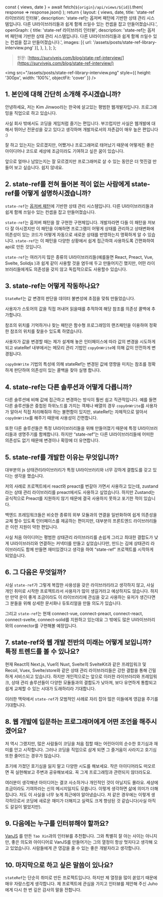   const { views, date } = await fetch(`${origin}/api/views/${id}`).then(
    response => response.json()
  );
  return {
    layout: {
      views,
      date,
      title: 'state-ref 라이브러리 인터뷰',
      description:
        'state-ref는 옵저버 패턴에 기반한 상태 관리 시스템입니다. 다른 UI라이브러리들과 쉽게 함께 쓰일수 있는 컨셉을 잡고 만들어졌습니다.',
      openGraph: {
        title: 'state-ref 라이브러리 인터뷰',
        description:
          'state-ref는 옵저버 패턴에 기반한 상태 관리 시스템입니다. 다른 UI라이브러리들과 쉽게 함께 쓰일수 있는 컨셉을 잡고 만들어졌습니다.',
        images: [{ url: '/assets/posts/state-ref-library-interview.png' }],
      },
    },
  };
};

> 원문: [https://survivejs.com/blog/state-ref-interview/](https://survivejs.com/blog/state-ref-interview/)

<img src="/assets/posts/state-ref-library-interview.png" style={{ height: '300px', width: '100%', objectFit: 'cover' }} />

## 1. 본인에 대해 간단히 소개해 주시겠습니까?

안녕하세요, 저는 Kim Jinwoo라는 한국에 살고있는 평범한 웹개발자입니다. 프로그래밍을 직업으로 하고 있습니다.

사실 회사 밖에서도 코딩을 게임처럼 즐기는 편입니다. 부끄럽지만 사실은 웹개발에 대해서 뛰어난 전문성을 갖고 있다고 생각하며 개발자로서의 자존감이 매우 높은 편입니다 :)

잘 하고 있는지는 모르겠지만, 어쨌거나 프로그래머로 태어났기 때문에 어떻게든 좋은 아이디어나 코드로 세상에 조금이라도 기여하고 싶은 꿈이 있습니다.

앞으로 얼마나 남았는지는 잘 모르겠지만 프로그래머로 살 수 있는 동안은 더 멋진걸 만들어 보고 싶습니다. 쉽지 않네요.

## 2. state-ref를 전혀 들어본 적이 없는 사람에게 state-ref를 어떻게 설명하시겠습니까?


`state-ref`는 [옵저버 패턴](https://en.wikipedia.org/wiki/Observer_pattern)에 기반한 상태 관리 시스템입니다. 다른 UI라이브러리들과 쉽게 함께 쓰일수 있는 컨셉을 잡고 만들어졌습니다.

`state-ref`는 옵저버 패턴을 잘 구현한 구현체입니다. 개발자라면 다들 이 패턴을 저보다 잘 아시겠지만 이 패턴을 이해하면 프로그램이 어떻게 상태를 관리하고 상태변화에 의존성이 있는 코드가 어떻게 자동으로 새로운 상태를 반영하는지 명확하게 알 수 있습니다. `state-ref`는 이 패턴을 다양한 상황에서 쉽게 접근하여 사용하도록 간편화하여 api로 만든 것입니다.

`state-ref`는 여러가지 많은 종류의 UI라이브러리들(예를들면 React, Preact, Vue, Svelte, Solidjs )과 쉽게 같이 사용할 것을 염두에 두고 만들어지긴 했지만, 어떤 라이브러리들에게도 의존성을 갖지 않고 독립적으로도 사용할수 있습니다.


## 3. state-ref는 어떻게 작동하나요?

`StateRef`는 값 변경의 판단을 데이터 불변성에 초점을 맞춰 만들었습니다.

사용자가 스토어의 값을 직접 꺼내어 읽을때를 추적하여 해당 참조를 의존성 콜백에 추가합니다.

참조의 위치를 기억하거나 찾는 패턴은 함수형 프로그래밍의 랜즈패턴을 이용하여 정확한 참조의 위치를 찾을수 있도록 하였습니다.

사용자가 값을 변경할 때는 제가 설계해 놓은 인터페이스에 따라 값의 변경을 시도하게 되고 stateRef 내부에서는 메모리 관리 기법인 `copyOnWrite`에 의해 값이 안전하게 변경됩니다.

`copyOnWrite` 기법의 특성에 의해 stateRef는 변경된 값에 영향을 미치는 참조를 정확하게 판단하여 의존성이 있는 콜백을 찾아 실행 합니다.

## 4. state-ref는 다른 솔루션과 어떻게 다릅니까?

다른 솔루션에 비해 값에 접근하고 변경하는 방식이 훨씬 쉽고 직관적입니다. 예를 들면 다른 솔루션들은 중첩된 하위노드를 가지는 객체나 배열의 경우 `copyOnWrite`를 사용자가 알아서 직접 처리해줘야 하는 불편함이 있지만, stateRef는 자체적으로 알아서 `copyOnWrite`를 해주기 때문에 사용성이 간편합니다.

또한 다른 솔루션들은 특정 UI라이브러리들을 위해 만들어졌기 때문에 특정 UI라이브러리들과 생명주기를 함께합니다. 하지만 “state-ref”는 다른 UI라이브러리들에 어떠한 의존성도 없기 때문에 변경이나 확장에 더 유연합니다.

## 5. state-ref를 개발한 이유는 무엇입니까?

대부분의 js 상태관리라이브러리가 특정 UI라이브러리와 너무 강하게 결합도를 갖고 있다는 생각을 했습니다.

저의 사례로 프로젝트에서 react와 preact를 번갈아 가면서 사용하고 있는데, zustand라는 상태 관리 라이브러리를 preact에서도 사용하고 싶었습니다. 하지만 Zustand는 공식적으로 Preact를 지원하지 않기 때문에 결국 사용하지 못하고 포기한 적이 있습니다.

백엔드 프레임워크들은 비슷한 종류의 외부 모듈과의 연결을 일반화하여 쉽게 의존성을 교체 할수 있도록 인터페이스를 제공하는 편이지만, 대부분의 프론트엔드 라이브러리들은 이런 지원이 약한 편입니다.

사실 처음 아이디어는 평범한 상태관리 라이브러리를 손쉽게 그리고 최대한 결합도가 낮게 UI라이브러리와 연결하는 커넥터를 만들고 싶었습니다만, 만드는 김에 상태관리 라이브러리도 함께 만들면 재미있겠다고 생각을 하여 “state-ref” 프로젝트를 시작하게 되었습니다.


## 6. 그 다음은 무엇일까?

사실 `state-ref`가 그렇게 복잡한 사용성을 갖은 라이브러리라고 생각하지 않고, 사실 개인 취미로 시작한 프로젝트라서 사용자가 많이 생길거라고 예상하지도 않습니다. 하지만 만약 운이 좋게 조금이라도 이 라이브러리에 관심을 갖고 사용하는 유저가 생긴다면 그 분들을 위해 상세한 문서화나 듀토리얼을 만들 의도가 있습니다.

그리고 `state-ref`는 현재 connect-vue, connect-preact, connect-react, connect-svelte, connect-solid를 지원하고 있는데요 그 밖에도 많은 UI라이브러리와의 connector를 구현해볼 예정입니다.


## 7. state-ref와 웹 개발 전반의 미래는 어떻게 보입니까? 특정 트렌드를 볼 수 있나요?

현재 React의 Next.js, Vue의 Nuxt, Svelte의 SvelteKit과 같은 프레임워크 및 Recoil, Vuex, Svelte/store와 같은 상태 관리 라이브러리들은 강한 결합을 통해 긴밀하게 서비스되고 있습니다. 하지만 개인적으로는 앞으로 이러한 라이브러리와 프레임워크, 상태 관리 솔루션들이 다양한 모듈들과의 결합도가 낮아져, 보다 유연하게 통합되고 쉽게 교체할 수 있는 시대가 도래하리라 기대합니다.

이러한 맥락에서 `state-ref`가 모범적인 사례로 자리 잡아 많은 이들에게 영감을 주기를 기대합니다.

## 8. 웹 개발에 입문하는 프로그래머에게 어떤 조언을 해주시겠어요?


저 역시 그랬지만, 많은 사람들이 코딩을 처음 접할 때는 어린아이의 순수한 호기심과 재미를 안고 시작합니다. 그러나 코딩을 직업으로 삼게 되면 그 즐거움이 사라지고 호기심 또한 줄어드는 경우가 많습니다.

초기에 가졌던 호기심을 잃지 말고 다양한 시도를 해보세요. 작은 아이디어라도 떠오르면 꼭 실현해보고 주변과 공유해보세요. 꼭 그게 프로그래밍과 관련되지 않더라도요.

여러분이 생각해낸 아이디어는 결코 사소하거나 개인적인 것이 아닐지도 몰라요. 세상에 조금이라도 기여하라는 신의 메시지일지도 모릅니다. 이렇게 생각하면 삶에 의미가 더해집니다. 저도 이 사실을 너무 늦게 최근에야 알아냈습니다.
저 같은 경우에는 이렇게 생각하므로서 코딩에 새로운 재미가 더해지고 실력도 크게 향상된 것 같습니다(사실 아직도 갈길이 멀었지만).

## 9. 다음에는 누구를 인터뷰해야 할까요?

[VanJS](https://vanjs.org/about) 를 만든 `Tao Xin`과의 인터뷰를 추천합니다. 그와 특별히 잘 아는 사이는 아니지만, 좋은 의도와 아이디어로 VanJS를 만들어가는 그의 열정이 항상 멋지다고 생각해 오고 있었습니다. 사람들에게 큰 영감을 줄 수 있는 좋은 개발자라고 생각합니다.

## 10. 마지막으로 하고 싶은 말씀이 있나요?

`stateRef`는 단순히 취미로 만든 프로젝트입니다. 하지만 제 열정을 많이 쏟았기 때문에 매우 자랑스럽게 생각합니다. 제 프로젝트에 관심을 가지고 인터뷰를 제안해 주신 Juho에게 다시 한 번 깊은 감사의 말을 전합니다.

